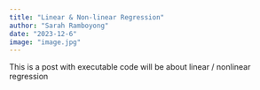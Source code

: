 ```yaml
---
title: "Linear & Non-linear Regression"
author: "Sarah Ramboyong"
date: "2023-12-6"
image: "image.jpg"
---
```


This is a post with executable code will be about linear / nonlinear regression
